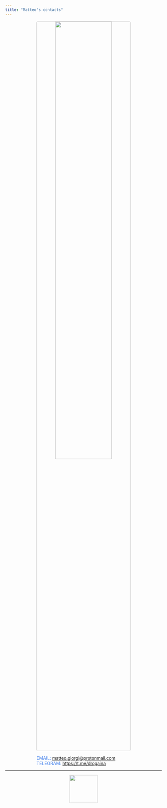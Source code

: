 ```yaml
---
title: "Matteo's contacts"
---
```









<p align="center">
  <img width="60%" style="border:1px solid #CCCCCC; border-radius: 5px; margin-top:0%" src="assets/mail.gif"/>
</p>

<div class="boxed"; style="color:#4582EC; margin-top:5px; margin-left:20%; margin-right:20%">
EMAIL: <a href="mailto:matteo.giorgi@protonmail.com">matteo.giorgi@protonmail.com</a></br>
TELEGRAM: <a href="https://t.me/drogaina">https://t.me/drogaina</a>&nbsp&nbsp&nbsp&nbsp
</div>

---

<p align="center">
  <img height="90" src="assets/super.gif"/>
</p>


